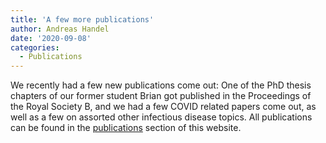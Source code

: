 ```yaml
---
title: 'A few more publications'
author: Andreas Handel
date: '2020-09-08'
categories:
  - Publications
---
```


We recently had a few new publications come out: One of the PhD thesis chapters of our former student Brian got published in the Proceedings of the Royal Society B, and we had a few COVID related papers come out, as well as a few on assorted other infectious disease topics. All publications can be found in the [publications](/publications.qmd) section of this website. 
